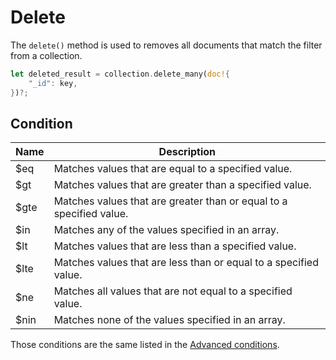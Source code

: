 # Delete

The `delete()` method is used to removes all documents that match the filter from a collection.

```rust
let deleted_result = collection.delete_many(doc!{
    "_id": key,
})?;
```

## Condition

| Name | Description                                                         |
| ---- | ------------------------------------------------------------------- |
| $eq  | Matches values that are equal to a specified value.                 |
| $gt  | Matches values that are greater than a specified value.             |
| $gte | Matches values that are greater than or equal to a specified value. |
| $in  | Matches any of the values specified in an array.                    |
| $lt  | Matches values that are less than a specified value.                |
| $lte | Matches values that are less than or equal to a specified value.    |
| $ne  | Matches all values that are not equal to a specified value.         |
| $nin | Matches none of the values specified in an array.                   |

Those conditions are the same listed in the [Advanced conditions](https://www.polodb.org/docs/curd/query#advanced-condition).
